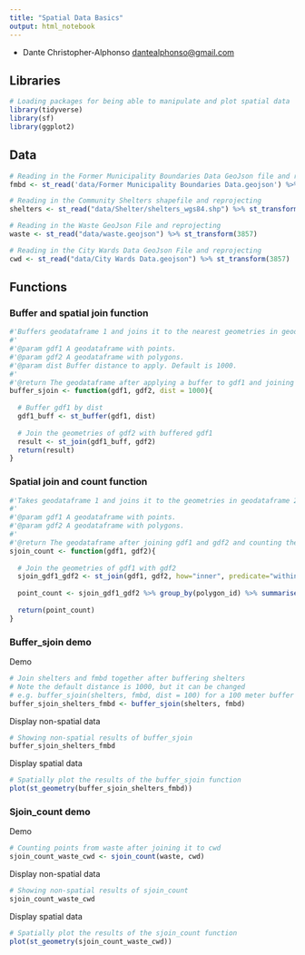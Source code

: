 ```yaml
---
title: "Spatial Data Basics"
output: html_notebook
---
```

* Dante Christopher-Alphonso <dantealphonso@gmail.com>

## Libraries
```r
# Loading packages for being able to manipulate and plot spatial data
library(tidyverse)
library(sf)
library(ggplot2)
```

## Data
```r
# Reading in the Former Municipality Boundaries Data GeoJson file and reprojecting
fmbd <- st_read('data/Former Municipality Boundaries Data.geojson') %>% st_transform(3857)

# Reading in the Community Shelters shapefile and reprojecting
shelters <- st_read("data/Shelter/shelters_wgs84.shp") %>% st_transform(3857)

# Reading in the Waste GeoJson File and reprojecting
waste <- st_read("data/waste.geojson") %>% st_transform(3857)

# Reading in the City Wards Data GeoJson File and reprojecting
cwd <- st_read("data/City Wards Data.geojson") %>% st_transform(3857)
``` 

## Functions
### Buffer and spatial join function
```r
#'Buffers geodataframe 1 and joins it to the nearest geometries in geodataframe 2.
#'
#'@param gdf1 A geodataframe with points.
#'@param gdf2 A geodataframe with polygons.
#'@param dist Buffer distance to apply. Default is 1000.
#'
#'@return The geodataframe after applying a buffer to gdf1 and joining to geometries of gdf2.
buffer_sjoin <- function(gdf1, gdf2, dist = 1000){
  
  # Buffer gdf1 by dist
  gdf1_buff <- st_buffer(gdf1, dist)
  
  # Join the geometries of gdf2 with buffered gdf1
  result <- st_join(gdf1_buff, gdf2)
  return(result)
}
```

### Spatial join and count function
```r
#'Takes geodataframe 1 and joins it to the geometries in geodataframe 2, then counts the number of points from      geodataframe 1.
#'
#'@param gdf1 A geodataframe with points.
#'@param gdf2 A geodataframe with polygons.
#'
#'@return The geodataframe after joining gdf1 and gdf2 and counting the number of points from gdf1.
sjoin_count <- function(gdf1, gdf2){
  
  # Join the geometries of gdf1 with gdf2
  sjoin_gdf1_gdf2 <- st_join(gdf1, gdf2, how="inner", predicate="within")
  
  point_count <- sjoin_gdf1_gdf2 %>% group_by(polygon_id) %>% summarise(point_count = n())
  
  return(point_count)
}
```


### Buffer_sjoin demo
Demo
```r
# Join shelters and fmbd together after buffering shelters
# Note the default distance is 1000, but it can be changed
# e.g. buffer_sjoin(shelters, fmbd, dist = 100) for a 100 meter buffer
buffer_sjoin_shelters_fmbd <- buffer_sjoin(shelters, fmbd)
```

Display non-spatial data
```r
# Showing non-spatial results of buffer_sjoin
buffer_sjoin_shelters_fmbd
```

Display spatial data
```r
# Spatially plot the results of the buffer_sjoin function
plot(st_geometry(buffer_sjoin_shelters_fmbd))
```

### Sjoin_count demo
Demo
```r
# Counting points from waste after joining it to cwd
sjoin_count_waste_cwd <- sjoin_count(waste, cwd)
```

Display non-spatial data
```r
# Showing non-spatial results of sjoin_count
sjoin_count_waste_cwd
```

Display spatial data
```r
# Spatially plot the results of the sjoin_count function
plot(st_geometry(sjoin_count_waste_cwd))
```